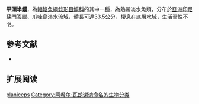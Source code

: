 {{Speciesbox
| name = 平頭半鱨
| image = 
| image_width = 250px
| image_caption = 
| status = NE
| status_system = IUCN3.1
| genus = Hemibagrus
| species = planiceps
| authority = [[Achille_Valenciennes|Valenciennes]], 1840
| synonyms = *''Bagrus planiceps'',Valenciennes, 1840
}}
'''平頭半鱨'''，為[[輻鰭魚綱|輻鰭魚綱]][[鯰形目|鯰形目]][[鱨科|鱨科]]的其中一[[種|種]]，為熱帶淡水魚類，分布於[[亞洲|亞洲]][[印尼|印尼]][[蘇門答臘|蘇門答臘]]、[[爪哇島|爪哇島]]淡水流域，體長可達33.5公分，棲息在底層水域，生活習性不明。

==参考文献==
*{{FishBase_species|genus=Hemibagrus|species=planiceps|year=2015|month=4}}

== 扩展阅读 ==
{{refbegin}}
{{wikispecies-inline|Hemibagrus planiceps|平頭半鱨}}
{{refend}}
{{Taxonbar|from=Q3767138}}

[[Category:半鱨屬|planiceps]]
[[Category:阿希尔·瓦朗谢讷命名的生物分类|Category:阿希尔·瓦朗谢讷命名的生物分类]]